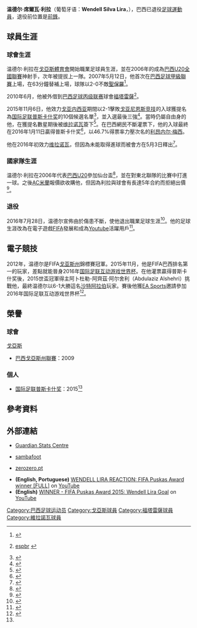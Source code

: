 {{Portuguese name|Silva|Lira}}
{{noteTA
|G1=足球
|1=zh-hans:利昂内尔;zh-hk:利昂內爾;zh-tw:萊納爾;
|2=zh-hans:梅西; zh-hk:美斯; zh-tw:梅西;
}}
{{Infobox football biography
| name = Wendell Lira
| image = 
| image_size = 
| image_subtitle =	
| fullname = Wendell Silva Lira
| height = {{height|m=1.74|precision=0}}
| birth_date = {{birth date and age|1989|1|7}}
| birth_place = [[巴西|巴西]][[戈亚尼亚|戈亚尼亚]]
| currentclub = 
| clubnumber = 
| position = [[前鋒_(足球)|前鋒]]
| youthyears1 = –2009
| youthclubs1 = [[戈亞斯體育會|戈亞斯]]
| years1 = 2007–2012
| years2 = 2010
| years3 = 2012–2013
| years4 = 2012
| years5 = 2013
| years6 = 2013
| years7 = 2014
| years8 = 2014–2015
| years9 = 2015
| years10 = 2015
| years11 = 2016
| clubs1 = [[戈亞斯體育會|戈亞斯]]
| clubs2 = → [[福塔雷薩體育會|福塔雷薩]]
| clubs3 = [[索洛卡巴體育會|索洛卡巴]]
| clubs4 = [[特林達迪體育會|特林达迪]]
| clubs5 = [[戈亞内西亞體育會|戈亚内西亚]]
| clubs6 = [[新地平線足球會|新地平線]]
| clubs7 = [[工人娛樂會|URT]]
| clubs8 = [[阿納波利斯體育會|阿納波利斯]]
| clubs9 = [[戈亞内西亞體育會|戈亚内西亚]]
| clubs10 = [[通布斯足球俱樂部|通布斯]]
| clubs11 = [[维拉诺瓦足球俱乐部|维拉诺瓦]]
| caps1  = 21
| goals1 = 2
| caps2  = 4
| goals2 = 0
| caps3  = ?
| goals3 = ?
| caps4  = ?
| goals4 = ?
| caps5  = 16
| goals5 = 0
| caps6  = ?
| goals6 = ?
| caps7  = 3
| goals7 = 0
| caps8  = 5
| goals8 = 0
| caps9  = 15
| goals9 = 4
| caps10 = 2
| goals10 = 0
| caps11  = 4
| goals11 = 0
| nationalyears1 = 2006
| nationalteam1  = [[巴西20歲以下國家足球隊|巴西U20]]
| nationalcaps1  = 
| nationalgoals1 = 
}}

'''温德尔·席爾瓦·利拉'''（葡萄牙语：'''Wendell Silva Lira'''，{{bd|1989年|1月7日|||N}}），巴西已退役[[足球運動員|足球運動員]]，退役前位置是[[前鋒_(足球)|前鋒]]。

==球員生涯==
===球會生涯===
温德尔·利拉在[[戈亞斯體育會|戈亞斯體育會]]開始職業足球員生涯，並在2006年的成為[[巴西U20全國聯賽|巴西U20全國聯賽]]神射手，次年被提拔上一隊。2007年5月12日，他首次在[[巴西足球甲級聯賽|巴西足球甲級聯賽]]上場，在63分鐘替補上場，球隊以2-0不敵[[聖保羅足球會|聖保羅]]<ref>{{cite web|url=http://www.zerozero.pt/pt/jogo.php?id=244965|title=São Paulo 2-0 Goiás :: Campeonato Brasileiro Série A 2007 :: Ficha do Jogo :: zerozero.pt|work=zerozero.pt|accessdate=29 July 2016|archive-date=2019-06-10|archive-url=https://web.archive.org/web/20190610000626/http://www.zerozero.pt/pt/jogo.php?id=244965|dead-url=no}}</ref>。

2010年6月，他被外借到[[巴西足球丙级联赛|巴西足球丙级联赛]]球會[[福塔雷薩體育會|福塔雷薩]]<ref>{{pt icon}} [http://www.espbr.com/noticias/wendell-deixa-goias-vai-para-fortaleza-30-junho-2010-17h52/ espbr] {{webarchive|url=https://archive.is/20130122124820/http://www.espbr.com/noticias/wendell-deixa-goias-vai-para-fortaleza-30-junho-2010-17h52/ |date=2013-01-22 }}</ref>。

2015年11月6日，他效力[[戈亞内西亞體育會|戈亚内西亚]]期間以2-1擊敗[[戈亚尼恩斯竞技俱乐部|戈亚尼恩斯竞技]]的入球獲提名為[[国际足联普斯卡什奖|国际足联普斯卡什奖]]的10個候選名單<ref>{{cite web|url=http://odia.ig.com.br/esporte/2015-11-06/gol-pelo-goianesia-coloca-brasileiro-na-briga-pelo-premio-puskas.html|title=Gol pelo Goianésia coloca brasileiro na briga pelo Prêmio Puskás|trans_title=Goal for Goianésia places Brazilian in the running for the Puskás Award|language=pt|date=6 November 2015|accessdate=1 December 2015|archive-date=2018-03-14|archive-url=https://web.archive.org/web/20180314042604/https://odia.ig.com.br/esporte/2015-11-06/gol-pelo-goianesia-coloca-brasileiro-na-briga-pelo-premio-puskas.html|dead-url=no}}</ref>，並入選最後三強<ref>{{cite web|url=http://www.fifa.com/ballon-dor/puskas-award/|title=Puskás Award|publisher=FIFA.com|accessdate=30 November 2015|archive-date=2016-10-15|archive-url=https://web.archive.org/web/20161015214124/http://www.fifa.com/ballon-dor/puskas-award/|dead-url=yes}}</ref>。當時仍屬自由身的他，在獲提名數星期後被[[维拉诺瓦足球俱乐部|维拉诺瓦]]簽下<ref>{{cite web|url=http://espn.uol.com.br/noticia/556976_apos-ser-indicado-ao-puskas-wendell-lira-arruma-emprego-e-vai-defender-o-vila-nova|title=Após ser indicado ao Puskas, Wendell Lira arruma emprego e vai defender o Vila Nova|work=uol.com.br|accessdate=29 July 2016|archive-date=2016-03-05|archive-url=https://web.archive.org/web/20160305074802/http://espn.uol.com.br/noticia/556976_apos-ser-indicado-ao-puskas-wendell-lira-arruma-emprego-e-vai-defender-o-vila-nova|dead-url=no}}</ref>。在巴西網民不斷灌票下，他的入球最終在2016年1月11日贏得普斯卡什奖<ref name="FIFA Puskás Award">{{cite web|url=http://www.fifa.com/ballon-dor/puskas-award/|title=FIFA Puskás Award|publisher=FIFA.com|date=11 January 2016|accessdate=11 January 2016|archive-date=2016-10-15|archive-url=https://web.archive.org/web/20161015214124/http://www.fifa.com/ballon-dor/puskas-award/|dead-url=yes}}</ref>，以46.7%得票率力壓次名的[[利昂内尔·梅西|利昂内尔·梅西]]。

他在2016年初效力[[维拉诺瓦足球俱乐部|维拉诺瓦]]，但因為未能取得進球而被會方在5月3日釋出<ref>{{cite web|title=Sem marcar nenhuma vez, Wendell Lira deixará Vila Nova 4 meses após Puskás|url=http://esporte.uol.com.br/futebol/ultimas-noticias/2016/05/03/sem-marcar-nenhuma-vez-wendell-lira-deixara-vila-nova-4-meses-apos-puskas.htm|website=UOL|accessdate=27 July 2016|language=pt|archive-date=2019-06-28|archive-url=https://web.archive.org/web/20190628114214/https://esporte.uol.com.br/futebol/ultimas-noticias/2016/05/03/sem-marcar-nenhuma-vez-wendell-lira-deixara-vila-nova-4-meses-apos-puskas.htm|dead-url=no}}</ref>。

===國家隊生涯===
温德尔·利拉在2006年代表[[巴西20歲以下國家足球隊|巴西U20]]參加仙台盃<ref>{{cite web|url=http://www.federacaopr.com.br/Paginas/Noticias/Exibir.aspx?id=4099|title=Federação Paranaense de Futebol|work=federacaopr.com.br|accessdate=29 July 2016|archive-date=2019-06-11|archive-url=https://web.archive.org/web/20190611123828/http://www.federacaopr.com.br/Paginas/Noticias/Exibir.aspx?id=4099|dead-url=no}}</ref>，並在對東北聯隊的比賽中打進一球。之後[[AC米蘭|AC米蘭]]報價欲收購他，但因為利拉與球會有長達5年合約而拒絕出價<ref>{{cite web|url=http://espn.uol.com.br/noticia/560485_antes-de-pato-milan-ofereceu-r-6-milhoes-por-brasileiro-do-premio-puskas-e-nao-levou|title=Antes de Pato, Milan ofereceu R$ 6 milhões por brasileiro do Prêmio Puskas e não levou|work=uol.com.br|accessdate=29 July 2016|archive-date=2017-09-10|archive-url=https://web.archive.org/web/20170910151637/http://espn.uol.com.br/noticia/560485_antes-de-pato-milan-ofereceu-r-6-milhoes-por-brasileiro-do-premio-puskas-e-nao-levou|dead-url=no}}</ref>。

===退役===
2016年7月28日，温德尔宣佈由於傷患不斷，使他退出職業足球生涯<ref>{{cite web|url=http://espn.uol.com.br/noticia/616920_vencedor-do-puskas-wendell-lira-se-aposenta-do-futebol-e-vira-jogador-profissional-de-fifa|title=Vencedor do Puskás, Wendell Lira se aposenta do futebol e vira jogador profissional de Fifa|work=uol.com.br|accessdate=29 July 2016|archive-date=2017-10-11|archive-url=https://web.archive.org/web/20171011094724/http://espn.uol.com.br/noticia/616920_vencedor-do-puskas-wendell-lira-se-aposenta-do-futebol-e-vira-jogador-profissional-de-fifa|dead-url=no}}</ref>。他的足球生涯改為在電子遊戲[[FIFA系列|FIFA]]發展和成為[[Youtube|Youtube]]活躍用戶<ref>{{cite web|url=http://noticias.bol.uol.com.br/ultimas-noticias/entretenimento/2016/07/28/autor-gol-mais-bonito-de-2015-wendell-lira-se-aposenta-e-vira-youtuber.htm|title=Autor de gol mais bonito de 2015, Wendell Lira se aposenta e vira Youtuber - Entretenimento - BOL Notícias|work=uol.com.br|accessdate=29 July 2016|archive-date=2019-06-20|archive-url=https://web.archive.org/web/20190620042521/https://noticias.bol.uol.com.br/ultimas-noticias/entretenimento/2016/07/28/autor-gol-mais-bonito-de-2015-wendell-lira-se-aposenta-e-vira-youtuber.htm|dead-url=no}}</ref>。

==電子競技==
2012年，温德尔是FIFA[[戈亚斯州|戈亚斯州]]錦標賽冠軍。2015年11月，他是FIFA巴西排名第一的玩家，差點就能晉身2016年[[国际足联互动游戏世界杯|国际足联互动游戏世界杯]]。在他灌票贏得普斯卡什奖後，2015世盃冠軍得主阿卜杜勒-阿齊茲·阿尔舍利（Abdulaziz Alshehri）挑戰他，最終温德尔以6-1大勝這名[[沙特阿拉伯|沙特阿拉伯]]玩家。賽後他獲[[EA_Sports|EA Sports]]邀請參加2016年国际足联互动游戏世界杯<ref>{{cite web|url=http://espn.uol.com.br/noticia/570246_depois-de-levar-premio-puskas-wendell-lira-bate-campeao-mundial-de-fifa|title=Depois de levar Prêmio Puskas, Wendell Lira bate campeão mundial de 'FIFA'|work=uol.com.br|accessdate=29 July 2016|archive-date=2016-03-18|archive-url=https://web.archive.org/web/20160318051240/http://espn.uol.com.br/noticia/570246_depois-de-levar-premio-puskas-wendell-lira-bate-campeao-mundial-de-fifa|dead-url=no}}</ref>。

==榮譽==
===球會===
;[[戈亞斯體育會|戈亞斯]]
*[[巴西戈亞斯州聯賽|巴西戈亞斯州聯賽]]：2009

===個人===
*[[国际足联普斯卡什奖|国际足联普斯卡什奖]]：2015<ref name="FIFA Puskás Award"/>

==參考資料==
{{Reflist|2}}

==外部連結==
* {{en icon}} [https://web.archive.org/web/20120928164816/http://guardian.touch-line.com/StatsCentre.asp?Lang=0&CTID=59&CPID=133&pStr=Player&PLID=203520&TEID=3313 Guardian Stats Centre]
* {{en icon}} [https://web.archive.org/web/20071112210823/http://www.sambafoot.co.uk/players/2507_Wendell.html sambafoot]
* {{pt icon}} [http://www.zerozero.pt/jogador.php?id=32402 zerozero.pt] {{Wayback|url=http://www.zerozero.pt/jogador.php?id=32402 |date=20190609091445 }}
* '''(English, Portuguese)''' [https://www.youtube.com/watch?v=AOhXSNsZKsQ <nowiki>WENDELL LIRA REACTION: FIFA Puskas Award winner [FULL]</nowiki>] on [[YouTube|YouTube]]
* '''(English)''' [https://www.youtube.com/watch?v=et7f0gc9VpY WINNER - FIFA Puskas Award 2015: Wendell Lira Goal] {{Wayback|url=https://www.youtube.com/watch?v=AOhXSNsZKsQ |date=20210108002037 }} on [[YouTube|YouTube]]

{{国际足联普斯卡什奖得主}}
{{DEFAULTSORT:Lira, Wendell}}
[[Category:巴西足球运动员|Category:巴西足球运动员]]
[[Category:戈亞斯球員|Category:戈亞斯球員]]
[[Category:福塔雷薩球員|Category:福塔雷薩球員]]
[[Category:維拉諾瓦球員|Category:維拉諾瓦球員]]